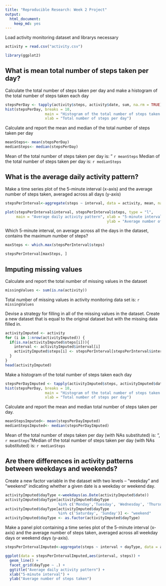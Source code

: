 ```yaml
---
title: "Reproducible Research: Week 2 Project"
output: 
  html_document: 
    keep_md: yes
---
```


Load activity monitoring dataset and librarys necessary 
```r
activity = read.csv("activity.csv")

library(ggplot2)
```

## What is mean total number of steps taken per day?
Calculate the total number of steps taken per day and make a histogram of the total number of steps taken each day
```r
stepsPerDay <- tapply(activity$steps, activity$date, sum, na.rm = TRUE)
hist(stepsPerDay, breaks = 10,
                  main = "Histogram of the total number of steps taken each day", 
                  xlab = "Total number of steps per day")
```

Calculate and report the mean and median of the total number of steps taken per day
```r
meanSteps<- mean(stepsPerDay)
medianSteps<- median(stepsPerDay)
```
Mean of the total number of steps taken per day is: " `r meanSteps`
Median of the total number of steps taken per day is: `r medianSteps`


## What is the average daily activity pattern?

Make a time series plot of the 5-minute interval (x-axis) and the average number of steps taken, averaged across all days (y-axis)
```r
stepsPerInterval<-aggregate(steps ~ interval, data = activity, mean, na.rm = TRUE)

plot(stepsPerInterval$interval, stepsPerInterval$steps, type = "l",
     main = "Average daily activity pattern", xlab = "5-minute interval", 
                                              ylab = "Average number of steps taken")
```

Which 5-minute interval, on average across all the days in the dataset, contains the maximum number of steps?
```r
maxSteps <- which.max(stepsPerInterval$steps)

stepsPerInterval[maxSteps, ]
```

## Imputing missing values

Calculate and report the total number of missing values in the dataset
```r
missingValues <- sum(is.na(activity))
```
Total number of missing values in activity monitoring data set is:  `r missingValues`


Devise a strategy for filling in all of the missing values in the dataset. Create a new dataset that is equal to the original dataset but with the missing data filled in.
```r
activityImputed <- activity
for (i in 1:nrow(activityImputed)) {
  if(is.na(activityImputed$steps[i])){
    interval <- activityImputed$interval[i]
    activityImputed$steps[i] <- stepsPerInterval[stepsPerInterval$interval == interval,]$steps
  }
}
head(activityImputed)
```

Make a histogram of the total number of steps taken each day
```r
stepsPerDayImputed <- tapply(activityImputed$steps, activityImputed$date, sum)
hist(stepsPerDay, breaks = 10,
                  main = "Histogram of the total number of steps taken each day", 
                  xlab = "Total number of steps per day")
```
Calculate and report the mean and median total number of steps taken per day. 
```r
meanStepsImputed<- mean(stepsPerDayImputed)
medianStepsImputed<- median(stepsPerDayImputed)
```
Mean of the total number of steps taken per day (with NAs substituted) is: ", `r meanSteps`
"Median of the total number of steps taken per day (with NAs substituted) is: `r medianSteps`


## Are there differences in activity patterns between weekdays and weekends?

Create a new factor variable in the dataset with two levels – “weekday” and “weekend” indicating whether a given date is a weekday or weekend day.
```r
activityImputed$dayType <-weekdays(as.Date(activityImputed$date))
activityImputed$dayType[activityImputed$dayType 
                        %in% c('Monday','Tuesday', 'Wednesday', 'Thursday', 'Friday')] <- "weekday"
activityImputed$dayType[activityImputed$dayType 
                        %in% c('Saturday', 'Sunday')] <- "weekend"
activityImputed$dayType <- as.factor(activityImputed$dayType)
```

Make a panel plot containing a time series plot of the 5-minute interval (x-axis) and the average number of steps taken, averaged across all weekday days or weekend days (y-axis).
```r
stepsPerIntervalImputed<-aggregate(steps ~ interval + dayType, data = activityImputed, mean)

ggplot(data = stepsPerIntervalImputed,aes(interval, steps)) +
  geom_line() +
  facet_grid(dayType ~ .) +
  ggtitle("Average daily activity pattern") +
  xlab("5-minute interval") + 
  ylab("Average number of steps taken")
  
```
